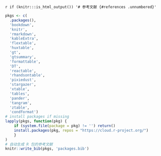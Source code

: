 
\backmatter

`r if (knitr:::is_html_output()) '# 参考文献 {#references .unnumbered}'`

```r
pkgs <- c(
  .packages(), 
  'bookdown', 
  'knitr', 
  'rmarkdown', 
  'kableExtra',
  'flextable',
  'huxtable',
  'gt',
  'gtsummary',
  'formattable',
  'DT',
  'reactable',
  'rhandsontable',
  'pixiedust',
  'stargazer',
  'xtable',
  'tables',
  'pander',
  'tangram',
  'ztable',
  'condformat')
# install packages if missing
lapply(pkgs, function(pkg) {
    if (system.file(package = pkg) != '') return()
    install.packages(pkg, repos = "https://cloud.r-project.org/") 
    }
)
# 自动生成 R 包的参考文献
knitr::write_bib(pkgs, 'packages.bib')
```
